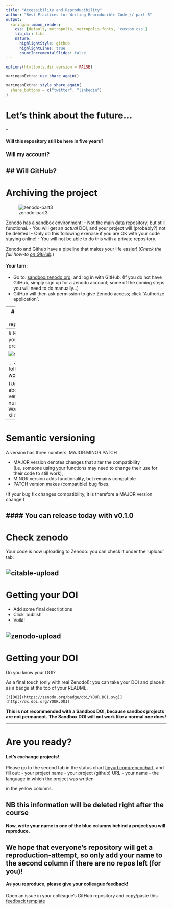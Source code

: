 ```yaml
---
title: "Accessibility and Reproducibility"
author: "Best Practices for Writing Reproducible Code // part 5"
output:
  xaringan::moon_reader:
    css: [default, metropolis, metropolis-fonts, 'custom.css']
    lib_dir: libs
    nature:
      highlightStyle: github
      highlightLines: true
      countIncrementalSlides: false
---
```

```r
options(htmltools.dir.version = FALSE)
```


```r
xaringanExtra::use_share_again()
```

```r
xaringanExtra::style_share_again(
  share_buttons = c("twitter", "linkedin")
)
```

# Let's think about the future...

--

#### Will this repository still be here in five years? 

### Will my account? 

## Will GitHub?
---
# Archiving the project

![zenodo-part3](https://blog.zenodo.org/static/img/logos/zenodo-gradient-1000.png)

Zenodo has a sandbox environment!
- Not the main data repository, but still functional.
- You will get an *actual* DOI, and your project will (probably?) not be deleted!
- Only do this following exercise if you are OK with your code staying online!
- You will not be able to do this with a private repository.

Zenodo and Github have a pipeline that makes your life easier! (_Check the full how-to [on GitHub](https://guides.github.com/activities/citable-code/)._)

#### Your turn:
- Go to: [sandbox.zenodo.org](https://sandbox.zenodo.org/), and log in with GitHub. (If you do not have GitHub, simply sign up for a zenodo account; some of the coming steps you will need to do manually...)
- GitHub will then ask permission to give Zenodo access; click "Authorize application".


---
# Select your repository


![toggle](https://guides.github.com/activities/citable-code/zenodo-toggle-on.png)
---
# Release your project!


![release](https://guides.github.com/activities/citable-code/repo-view.png)

... and follow the workflow!

(Unsure about version number? Wait a slide! :-))

---
# Semantic versioning

A version has three numbers: MAJOR.MINOR.PATCH

- MAJOR version denotes changes that alter the compatibility (i.e. someone using your functions may need to change their use for their code to still work),
- MINOR version adds functionality, but remains compatible
- PATCH version makes (compatible) bug fixes.

(If your bug fix changes compatibility, it is therefore a MAJOR version change!)

#### You can release today with v0.1.0
---
# Check zenodo

Your code is now uploading to Zenodo: you can check it under the 'upload' tab:

![citable-upload](https://guides.github.com/activities/citable-code/upload-tab.png)
---
# Getting your DOI

- Add some final descriptions
- Click 'publish'
- Voilá!

![zenodo-upload](https://guides.github.com/activities/citable-code/zenodo-form.png)
---
# Getting your DOI

Do you know your DOI?

As a final touch (only with real Zenodo!): you can take your DOI and place it as a badge at the top of your README.

```
[![DOI](https://zenodo.org/badge/doi/YOUR.DOI.svg)](http://dx.doi.org/YOUR.DOI)
```

__This is not recommended with a Sandbox DOI, because sandbox projects are not permanent.__
__The Sandbox DOI will not work like a normal one does!__


---

# Are you ready?

#### Let's exchange projects!

Please go to the second tab in the status chart [tinyurl.com/repcochart](https://docs.google.com/spreadsheets/d/1J3SfR2C0cghVjUPGCjk9UXZzipB3c7HL5Z1iicK8adc/edit#gid=600881461), and fill out:
- your project name
- your project (github) URL
- your name
- the language in which the project was written

in the yellow columns.

NB this information will be deleted right after the course
--

#### Now, write your name in one of the blue columns behind a project you will reproduce.

We hope that everyone's repository will get a reproduction-attempt, so only add your name to the second column if there are no repos left (for you)!
--

#### As you reproduce, please give your colleague feedback!
Open an issue in your colleague's GitHub repository and copy/paste this [feedback template](../feedback-on-reproducing-projects.txt)
